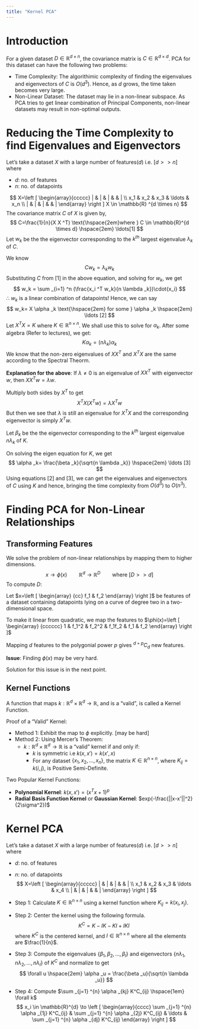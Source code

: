 ```yaml
---
title: "Kernel PCA"
---
```


# Introduction
For a given dataset $D \in \mathbb{R} ^{d \times n}$, the covariance matrix is $C \in \mathbb{R} ^{d \times d}$. PCA for this dataset can have the following two problems:

* Time Complexity: The algorithimic complexity of finding the eigenvalues and eigenvectors of $C$ is $O(d ^3)$. Hence, as $d$ grows, the time taken becomes very large.
* Non-Linear Dataset: The dataset may lie in a non-linear subspace. As PCA tries to get linear combination of Principal Components, non-linear datasets may result in non-optimal outputs.

# Reducing the Time Complexity to find Eigenvalues and Eigenvectors
Let's take a dataset $X$ with a large number of features($d$) i.e. $[d >> n]$ where

* $d$: no. of features
* $n$: no. of datapoints

$$
X=\left [
\begin{array}{ccccc}
    | & | & | & & | \\
    x_1 & x_2 & x_3 & \ldots & x_n \\
    | & | & | & & |
\end{array}
\right ]
X \in \mathbb{R} ^{d \times n} 
$$
The covariance matrix $C$ of $X$ is given by,
$$
C=\frac{1}{n}(X  X ^T) \text{\hspace{2em}where } C \in \mathbb{R}^{d \times d} \hspace{2em} \ldots[1]
$$
Let $w_k$ be the the eigenvector corresponding to the $k ^{th}$ largest eigenvalue $\lambda _k$ of $C$.

We know
$$
Cw_k=\lambda _k w_k
$$
Substituting $C$ from $[1]$ in the above equation, and solving for $w_k$, we get
$$
w_k = \sum _{i=1} ^n (\frac{x_i ^T w_k}{n \lambda _k})\cdot{x_i}
$$
$\therefore$ $w_k$ is a linear combination of datapoints! Hence, we can say
$$
w_k= X \alpha _k \text{\hspace{2em} for some } \alpha _k \hspace{2em} \ldots [2]
$$
Let $X ^T X = K$ where $K \in \mathbb{R} ^{n \times n}$. We shall use this to solve for $\alpha _k$. After some algebra (Refer to lectures), we get:
$$
K \alpha _k = (n \lambda _k) \alpha _k
$$
We know that the non-zero eigenvalues of $XX^T$ and $X^T X$ are the same according to the Spectral Theorm.

**Explanation for the above**: If $\lambda \ne 0$ is an eigenvalue of $XX^T$ with eigenvector $w$, then $XX^Tw=\lambda w$.

Multiply both sides by $X^T$ to get $$X^TX(X^Tw)=\lambda X^Tw$$
But then we see that $\lambda$ is still an eigenvalue for $X^TX$ and the corresponding eigenvector is simply $X^Tw$.

Let $\beta _k$ be the the eigenvector corresponding to the $k ^{th}$ largest eigenvalue $n \lambda _k$ of $K$.

On solving the eigen equation for $K$, we get
$$
\alpha _k= \frac{\beta _k}{\sqrt{n \lambda _k}} \hspace{2em} \ldots [3]
$$
Using equations [2] and [3], we can get the eigenvalues and eigenvectors of $C$ using $K$ and hence, bringing the time complexity from $O(d ^3)$ to $O(n^3)$.

# Finding PCA for Non-Linear Relationships
## Transforming Features
We solve the problem of non-linear relationships by mapping them to higher dimensions.
$$
x \to \phi(x) \hspace{2em} \mathbb{R} ^d \to \mathbb{R} ^D \hspace{2em} \text{where } [D >> d]
$$
To compute $D$:

Let $x=\left [
\begin{array} {cc}
    f_1 & f_2
\end{array}
\right ]$ be features of a dataset containing datapoints lying on a curve of degree two in a two-dimensional space.

To make it linear from quadratic, we map the features to 
$\phi(x)=\left [
\begin{array} {cccccc}
    1 & f_1^2 & f_2^2 & f_1f_2 & f_1 & f_2
\end{array}
\right ]$

Mapping $d$ features to the polygonial power $p$ gives $^{d+p} C_d$ new features.

**Issue**: Finding $\phi(x)$ may be very hard.

Solution for this issue is in the next point.

## Kernel Functions
A function that maps $k: \mathbb{R}^d \times \mathbb{R}^d \to \mathbb{R}$, and is a "valid", is called a Kernel Function.

Proof of a "Valid" Kernel:

* Method 1: Exhibit the map to $\phi$ explicitly. [may be hard]
* Method 2: Using Mercer's Theorem:
	+ $k: \mathbb{R}^d \times \mathbb{R}^d \to \mathbb{R}$ is a "valid" kernel if and only if:
		- $k$ is symmetric i.e $k(x,x') = k(x',x)$
		- For any dataset $\{x_1,x_2,\ldots,x_n  \}$, the matrix $K \in \mathbb{R}^{n \times n}$, where $K_{ij} = k(i,j)$, is Positive Semi-Definite.

Two Popular Kernel Functions:

* **Polynomial Kernel**: $k(x,x') = (x^Tx + 1)^p$
* **Radial Basis Function Kernel** or **Gaussian Kernel**: $exp(-\frac{||x-x'||^2}{2\sigma^2})$

# Kernel PCA
Let's take a dataset $X$ with a large number of features($d$) i.e. $[d >> n]$ where 

* $d$: no. of features
* $n$: no. of datapoints
$$
X=\left [
\begin{array}{ccccc}
    | & | & | & & | \\
    x_1 & x_2 & x_3 & \ldots & x_4 \\
    | & | & | & & |
\end{array}
\right ]
$$

* Step 1: Calculate $K \in \mathbb{R}^{n \times n}$ using a kernel function where $K_{ij}=k(x_i,x_j)$.
* Step 2: Center the kernel using the following formula.
    $$
    K^C=K-IK-KI+IKI
    $$
    where $K^C$ is the centered kernel, and $I \in \mathbb{R}^{n \times n}$ where all the elements are $\frac{1}{n}$.
* Step 3: Compute the eigenvalues $\{\beta _1, \beta _2, \ldots, \beta _l\}$ and eigenvectors $\{n\lambda _1, n\lambda _2, \ldots, n\lambda _l\}$ of $K^C$ and normalize to get
    $$
    \forall u \hspace{2em} \alpha _u = \frac{\beta _u}{\sqrt{n \lambda _u}}
    $$
* Step 4: Compute $\sum _{j=1} ^{n} \alpha _{kj} K^C_{ij} \hspace{1em} \forall k$
    $$
    x_i \in \mathbb{R}^{d} \to 
    \left [
\begin{array}{cccc}
    \sum _{j=1} ^{n} \alpha _{1j} K^C_{ij} & \sum _{j=1} ^{n} \alpha _{2j} K^C_{ij} & \ldots & \sum _{j=1} ^{n} \alpha _{dj} K^C_{ij}
\end{array}
\right ]
    $$
